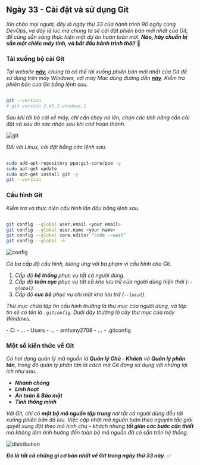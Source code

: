 
## Ngày 33 - Cài đặt và sử dụng Git

_Xin chào mọi người, đây là ngày thứ 33 của hành trình 90 ngày cùng DevOps, và đây là lúc mà
chúng ta sẽ cài đặt phiên bản mới nhất của Git, để cùng sẵn sàng thực hiện một dự án hoàn toàn
mới. **Nào, hãy chuẩn bị sẵn một chiếc máy tính, và bắt đầu hành trình thôi!**_ 🚎

### Tải xuống bộ cài Git

_Tại website **[này](https://git-scm.com/download/win)**, chúng ta có thể tải xuống phiên bản
mới nhất của Git để sử dụng trên máy Windows, với máy Mac dùng đường dẫn 
**[này](https://git-scm.com/book/en/v2/Getting-Started-Installing-Git)**. Kiểm tra phiên bản 
của Git bằng lệnh sau._

```bash title="Checking git version"

git --version
# git version 2.45.2.windows.1

```

_Sau khi tải bộ cài về máy, chỉ cần chạy nó lên, chọn các tính năng cần cài đặt và sau đó 
xác nhận sau khi chờ hoàn thành._

![git](../../../../assets/git/git.png)

_Đối với Linux, cài đặt bằng các lệnh sau._

```bash title="Installing git..."

sudo add-apt-repository ppa:git-core/ppa -y
sudo apt-get update
sudo apt-get install git -y
git --version

```

### Cấu hình Git

_Kiểm tra và thực hiện cấu hình lần đầu bằng lệnh sau._

```bash title="Checking git configuration..."

git config --global user.email <your email>
git config --global user.name <your name>
git config --global core.editor "code --wait"
git config --global -e

```

![config](../../../../assets/git/git_config.png)

_Có ba cấp độ cấu hình, tương ứng với ba phạm vi cấu hình cho Git._

<Steps>

1. _Cấp độ **hệ thống** phục vụ tất cả người dùng._
2. _Cấp độ **toàn cục** phục vụ tất cả kho lưu trữ của người dùng 
hiện thời (```--global```)._
3. _Cấp độ **cục bộ** phục vụ chỉ một kho lưu trữ (```--local```)._

</Steps>

_Thư mục chứa tập tin cấu hình thường là thư mục của người dùng, và tập tin
sẽ có tên là ```.gitconfig```. Dưới đây thường là cây thư mục của máy Windows._

<FileTree>
- C:
  - ...
  - Users
    - ...
    - anthony2708
      - ...
      - .gitconfig
</FileTree>

### Một số kiến thức về Git

_Có hai dạng quản lý mã nguồn là **Quản lý Chủ - Khách** và **Quản lý phân tán**, trong đó
quản lý phân tán là cách mà Git đang sử dụng với những lợi ích như sau._

- **_Nhanh chóng_**
- **_Linh hoạt_**
- **_An toàn & Bảo mật_**
- **_Tính thông minh_**

_Với Git, chỉ có **một bộ mã nguồn tập trung** nơi tất cả người dùng đều tải xuống phiên
bản đã lưu. Việc cập nhật mã nguồn tuân theo nguyên tắc giải quyết xung đột theo mô hình
chủ - khách nhưng **tối giản các bước cần thiết** mà không làm ảnh hưởng đến toàn bộ mã nguồn
đã có sẵn trên hệ thống._

![distribution](../../../../assets/git/distribute_vc.png)

**_Đó là tất cả những gì cơ bản nhất về Git trong ngày thứ 33 này._** ✅
